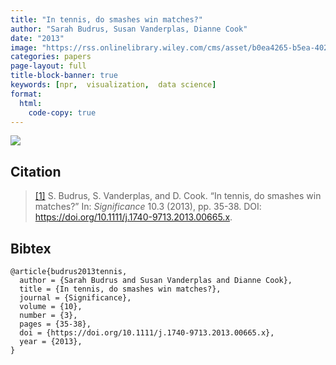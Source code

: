 ```yaml
---
title: "In tennis, do smashes win matches?"
author: "Sarah Budrus, Susan Vanderplas, Dianne Cook"
date: "2013"
image: "https://rss.onlinelibrary.wiley.com/cms/asset/b0ea4265-b5ea-4025-8345-6de8bf26f7c2/sign665-fig-0001-m.png"
categories: papers
page-layout: full
title-block-banner: true
keywords: [npr,  visualization,  data science]
format:
  html:
    code-copy: true
---
```

 
![](https://rss.onlinelibrary.wiley.com/cms/asset/b0ea4265-b5ea-4025-8345-6de8bf26f7c2/sign665-fig-0001-m.png){.preview-image}
 
## Citation
> <a name=bib-budrus2013tennis></a>[[1]](#cite-budrus2013tennis) S. Budrus, S. Vanderplas, and D. Cook. “In tennis, do smashes win matches?” In: _Significance_ 10.3 (2013), pp. 35-38. DOI: [https://doi.org/10.1111/j.1740-9713.2013.00665.x](https://doi.org/https%3A%2F%2Fdoi.org%2F10.1111%2Fj.1740-9713.2013.00665.x).

::: {.callout-note collapse='true'}
## Bibtex
```
@article{budrus2013tennis,
  author = {Sarah Budrus and Susan Vanderplas and Dianne Cook},
  title = {In tennis, do smashes win matches?},
  journal = {Significance},
  volume = {10},
  number = {3},
  pages = {35-38},
  doi = {https://doi.org/10.1111/j.1740-9713.2013.00665.x},
  year = {2013},
}
```
:::



